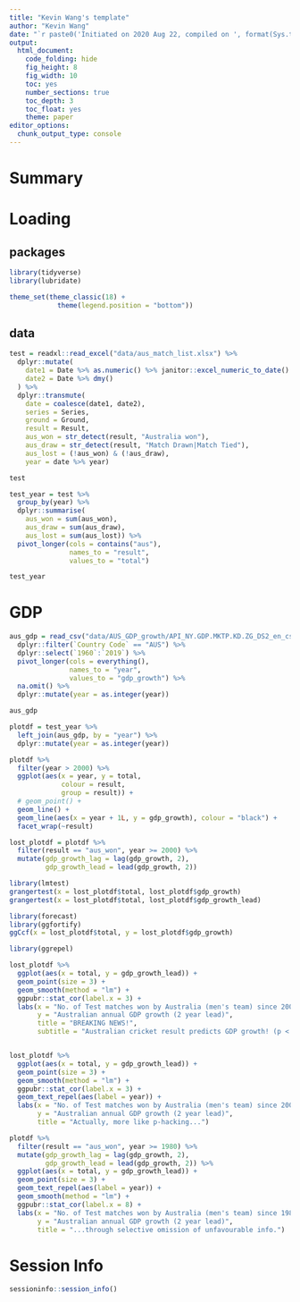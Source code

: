 ```yaml
---
title: "Kevin Wang's template"
author: "Kevin Wang"
date: "`r paste0('Initiated on 2020 Aug 22, compiled on ', format(Sys.time(), '%Y %b %d'))`"
output:
  html_document:
    code_folding: hide
    fig_height: 8
    fig_width: 10
    toc: yes
    number_sections: true
    toc_depth: 3
    toc_float: yes
    theme: paper
editor_options: 
  chunk_output_type: console
---
```


# Summary

# Loading 

## packages
```r
library(tidyverse)
library(lubridate)

theme_set(theme_classic(18) +
            theme(legend.position = "bottom"))
```

## data

```r
test = readxl::read_excel("data/aus_match_list.xlsx") %>% 
  dplyr::mutate(
    date1 = Date %>% as.numeric() %>% janitor::excel_numeric_to_date() %>% ymd(),
    date2 = Date %>% dmy()
  ) %>% 
  dplyr::transmute(
    date = coalesce(date1, date2),
    series = Series,
    ground = Ground, 
    result = Result,
    aus_won = str_detect(result, "Australia won"),
    aus_draw = str_detect(result, "Match Drawn|Match Tied"),
    aus_lost = (!aus_won) & (!aus_draw),
    year = date %>% year)

test

test_year = test %>% 
  group_by(year) %>% 
  dplyr::summarise(
    aus_won = sum(aus_won),
    aus_draw = sum(aus_draw),
    aus_lost = sum(aus_lost)) %>% 
  pivot_longer(cols = contains("aus"),
               names_to = "result", 
               values_to = "total")

test_year
```

# GDP

```r
aus_gdp = read_csv("data/AUS_GDP_growth/API_NY.GDP.MKTP.KD.ZG_DS2_en_csv_v2_1307332.csv", skip = 3) %>% 
  dplyr::filter(`Country Code` == "AUS") %>% 
  dplyr::select(`1960`:`2019`) %>% 
  pivot_longer(cols = everything(),
               names_to = "year", 
               values_to = "gdp_growth") %>% 
  na.omit() %>% 
  dplyr::mutate(year = as.integer(year))

aus_gdp
```


```r
plotdf = test_year %>% 
  left_join(aus_gdp, by = "year") %>% 
  dplyr::mutate(year = as.integer(year))

plotdf %>% 
  filter(year > 2000) %>% 
  ggplot(aes(x = year, y = total,
             colour = result,
             group = result)) +
  # geom_point() +
  geom_line() +
  geom_line(aes(x = year + 1L, y = gdp_growth), colour = "black") +
  facet_wrap(~result)
```


```r
lost_plotdf = plotdf %>% 
  filter(result == "aus_won", year >= 2000) %>% 
  mutate(gdp_growth_lag = lag(gdp_growth, 2),
         gdp_growth_lead = lead(gdp_growth, 2))

library(lmtest)
grangertest(x = lost_plotdf$total, lost_plotdf$gdp_growth)
grangertest(x = lost_plotdf$total, lost_plotdf$gdp_growth_lead)

library(forecast)
library(ggfortify)
ggCcf(x = lost_plotdf$total, y = lost_plotdf$gdp_growth)

library(ggrepel)

lost_plotdf %>% 
  ggplot(aes(x = total, y = gdp_growth_lead)) +
  geom_point(size = 3) +
  geom_smooth(method = "lm") + 
  ggpubr::stat_cor(label.x = 3) +
  labs(x = "No. of Test matches won by Australia (men's team) since 2000",
       y = "Australian annual GDP growth (2 year lead)", 
       title = "BREAKING NEWS!",
       subtitle = "Australian cricket result predicts GDP growth! (p < 0.01)")


lost_plotdf %>% 
  ggplot(aes(x = total, y = gdp_growth_lead)) +
  geom_point(size = 3) +
  geom_smooth(method = "lm") +
  ggpubr::stat_cor(label.x = 3) +
  geom_text_repel(aes(label = year)) +
  labs(x = "No. of Test matches won by Australia (men's team) since 2000",
       y = "Australian annual GDP growth (2 year lead)", 
       title = "Actually, more like p-hacking...")

plotdf %>% 
  filter(result == "aus_won", year >= 1980) %>% 
  mutate(gdp_growth_lag = lag(gdp_growth, 2),
         gdp_growth_lead = lead(gdp_growth, 2)) %>% 
  ggplot(aes(x = total, y = gdp_growth_lead)) +
  geom_point(size = 3) +
  geom_text_repel(aes(label = year)) +
  geom_smooth(method = "lm") +
  ggpubr::stat_cor(label.x = 8) +
  labs(x = "No. of Test matches won by Australia (men's team) since 1980",
       y = "Australian annual GDP growth (2 year lead)", 
       title = "...through selective omission of unfavourable info.")
```


# Session Info
```r
sessioninfo::session_info()
```

